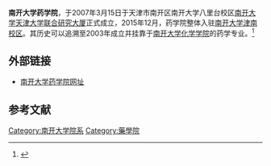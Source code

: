 {{Infobox University
|Name=南开大学药学院|
|EnglishName=School of Pharmacy Nankai University  |
|SealImage=[[File:天津大学南开大学联合研究大厦201608.jpg|250px]]|
|SealInfo=天津大学南开大学联合研究大厦
|Motto=|
|Established=2003年建立药学专业<br />2007年正式成立|
|Type=药学院|
|President=|
|Location={{CHN}}[[天津市|天津市]][[南开区|南开区]]|
|Campus=|
|AreaTotal=|
|Department=|
|Faculty=|
|Professor= |
|Associate Professor= |
|Assistant Professor= |
|Lecturer= |
|Student=|
|Undergraduate=|
|Postgraduate=|
|Website=http://pharmacy.nankai.edu.cn/|{{dead link|date=2017年11月 |bot=InternetArchiveBot |fix-attempted=yes }}
}}
'''南开大学药学院'''，于2007年3月15日于天津市南开区南开大学八里台校区[[南开大学天津大学联合研究大厦|南开大学天津大学联合研究大厦]]正式成立，2015年12月，药学院整体入驻[[南开大学津南校区|南开大学津南校区]]。其历史可以追溯至2003年成立并挂靠于[[南开大学化学学院|南开大学化学学院]]的药学专业。<ref>{{cite web|title=南开大学药学院简介|url=http://pharmacy.nankai.edu.cn/show.asp?id=48|publisher=南开大学药学院|accessdate=2014-09-22|deadurl=yes|archiveurl=https://web.archive.org/web/20141007091750/http://pharmacy.nankai.edu.cn/show.asp?id=48|archivedate=2014-10-07}}</ref>

==外部链接==
*[http://pharmacy.nankai.edu.cn/ 南开大学药学院网址] {{Wayback|url=http://pharmacy.nankai.edu.cn/ |date=20210118154146 }}

==参考文献==
{{reflist}}

{{南开大学}}
[[Category:南开大学院系|Category:南开大学院系]]
[[Category:藥學院|Category:藥學院]]